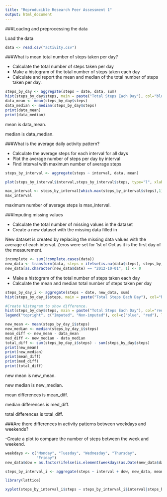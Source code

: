 ```yaml
---
title: "Reproducible Research Peer Assessment 1"
output: html_document
---
```


###Loading and preprocessing the data

Load the data

```r
data <- read.csv("activity.csv")
```

###What is mean total number of steps taken per day?

- Calculate the total number of steps taken per day
- Make a histogram of the total number of steps taken each day
- Calculate and report the mean and median of the total number of steps taken per day.

```r
steps_by_day <- aggregate(steps ~ date, data, sum)
hist(steps_by_day$steps, main = paste("Total Steps Each Day"), col="blue", xlab="Number of Steps")
data_mean <- mean(steps_by_day$steps)
data_median <- median(steps_by_day$steps)
print(data_mean)
print(data_median)
```

mean is data_mean.

median is data_median.

###What is the average daily activity pattern?

- Calculate the average steps for each interval for all days
- Plot the average number of steps per day by interval
- Find interval with maximum number of average steps

```r
steps_by_interval <- aggregate(steps ~ interval, data, mean)

plot(steps_by_interval$interval,steps_by_interval$steps, type="l", xlab="Interval", ylab="Number of Steps",main="Average Number of Steps per Day by Interval")

max_interval <- steps_by_interval[which.max(steps_by_interval$steps),1]
max_interval
```

maximum number of average steps is max_interval.

###Imputing missing values

- Calculate the total number of missing values in the dataset
- Create a new dataset with the missing data filled in

New dataset is created by replacing the missing data values with the average of each interval.
Zeros were set for 1st of Oct as it is the first day of the measurement.    

```r
incomplete <- sum(!complete.cases(data))
new_data <- transform(data, steps = ifelse(is.na(data$steps), steps_by_interval$steps[match(data$interval, steps_by_interval$interval)], data$steps))
new_data[as.character(new_data$date) == "2012-10-01", 1] <- 0
```

- Make a histogram of the total number of steps taken each day 
- Calculate the mean and median total number of steps taken per day

```r
steps_by_day_i <- aggregate(steps ~ date, new_data, sum)
hist(steps_by_day_i$steps, main = paste("Total Steps Each Day"), col="blue", xlab="Number of Steps")

#Create Histogram to show difference. 
hist(steps_by_day$steps, main = paste("Total Steps Each Day"), col="red", xlab="Number of Steps", add=T)
legend("topright", c("Imputed", "Non-imputed"), col=c("blue", "red"), lwd=10)

new_mean <- mean(steps_by_day_i$steps)
new_median <- median(steps_by_day_i$steps)
mean_diff <- new_mean - data_mean
med_diff <- new_median - data_median
total_diff <- sum(steps_by_day_i$steps) - sum(steps_by_day$steps)
print(new_mean)
print(new_median)
print(mean_diff)
print(med_diff)
print(total_diff)
```

new mean is new_mean.

new median is new_median.

mean differences is mean_diff.

median differences is med_diff.

total differences is total_diff.

###Are there differences in activity patterns between weekdays and weekends?

-Create a plot to compare the number of steps between the week and weekend.

```r
weekdays <- c("Monday", "Tuesday", "Wednesday", "Thursday", 
              "Friday")
new_data$dow = as.factor(ifelse(is.element(weekdays(as.Date(new_data$date)),weekdays), "Weekday", "Weekend"))

steps_by_interval_i <- aggregate(steps ~ interval + dow, new_data, mean)

library(lattice)

xyplot(steps_by_interval_i$steps ~ steps_by_interval_i$interval|steps_by_interval_i$dow, main="Average Steps per Day by Interval",xlab="Interval", ylab="Steps",layout=c(1,2), type="l")
```


